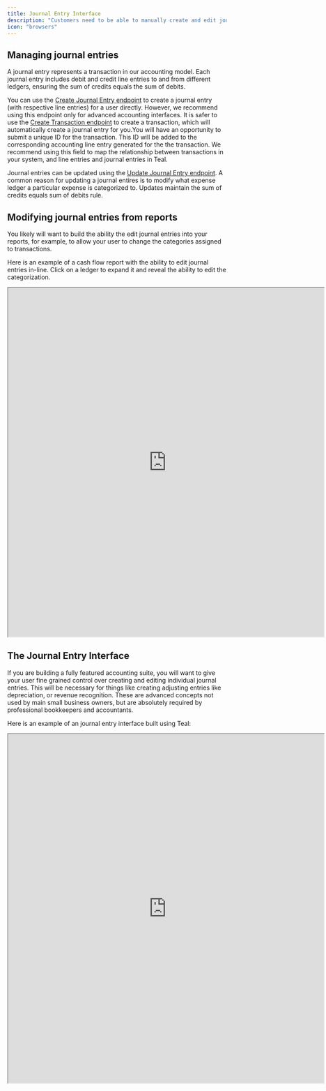 ```yaml
---
title: Journal Entry Interface
description: "Customers need to be able to manually create and edit journal entries."
icon: "browsers"
---
```


## Managing journal entries

<Info>
  A journal entry represents a transaction in our accounting model. Each journal
  entry includes debit and credit line entries to and from different ledgers,
  ensuring the sum of credits equals the sum of debits.
</Info>

You can use the [Create Journal Entry endpoint](/api-reference/journal-entries/create-journal-entry) to create a journal entry (with respective line entries) for a user directly. However, we recommend using this endpoint only for advanced accounting interfaces. It is safer to use the [Create Transaction endpoint](/api-reference/transactions/create-transactions) to create a transaction, which will automatically create a journal entry for you.You will have an opportunity to submit a unique ID for the transaction. This ID will be added to the corresponding accounting line entry generated for the the transaction. We recommend using this field to map the relationship between transactions in your system, and line entries and journal entries in Teal.

Journal entries can be updated using the [Update Journal Entry endpoint](/api-reference/journal-entries/update-journal-entry). A common reason for updating a journal entires is to modify what expense ledger a particular expense is categorized to. Updates maintain the sum of credits equals sum of debits rule.

## Modifying journal entries from reports

You likely will want to build the ability the edit journal entries into your reports, for example, to allow your user to change the categories assigned to transactions.

Here is an example of a cash flow report with the ability to edit journal entries in-line. Click on a ledger to expand it and reveal the ability to edit the categorization.

<iframe
  src="https://codesandbox.io/embed/cashflow-statement-ge9iwv?codemirror=1&fontsize=14&hidenavigation=1&hidedevtools=1&theme=dark&view=preview"
  width="725"
  height="800"
  title="Cash flow report"
  allow="accelerometer; ambient-light-sensor; camera; encrypted-media; geolocation; gyroscope; hid; microphone; midi; payment; usb; vr; xr-spatial-tracking"
  sandbox="allow-forms allow-modals allow-popups allow-presentation allow-same-origin allow-scripts"
></iframe>

## The Journal Entry Interface

If you are building a fully featured accounting suite, you will want to give your user fine grained control over creating and editing individual journal entries. This will be necessary for things like creating adjusting entries like depreciation, or revenue recognition. These are advanced concepts not used by main small business owners, but are absolutely required by professional bookkeepers and accountants.

Here is an example of an journal entry interface built using Teal:

<iframe
  src="https://codesandbox.io/embed/journal-entry-l7kmy4?codemirror=1&fontsize=14&hidenavigation=1&hidedevtools=1&theme=dark&view=preview"
  width="725"
  height="800"
  title="Journal Entry"
  allow="accelerometer; ambient-light-sensor; camera; encrypted-media; geolocation; gyroscope; hid; microphone; midi; payment; usb; vr; xr-spatial-tracking"
  sandbox="allow-forms allow-modals allow-popups allow-presentation allow-same-origin allow-scripts"
></iframe>
